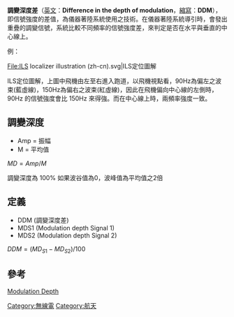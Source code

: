 {{Unreferenced|time=2015-03-24T10:54:57+00:00}} 

'''調變深度差'''（[[英文|英文]]：'''Difference in the depth of modulation'''，[[縮寫|縮寫]]：'''DDM'''），即信號強度的差值，為儀器著陸系統使用之技術。在儀器著陸系統導引時，會發出重疊的調變信號，系統比較不同頻率的信號強度差，來判定是否在水平與垂直的中心線上。

例：
<gallery>
File:ILS localizer illustration (zh-cn).svg|ILS定位圖解
</gallery>
ILS定位圖解，上圖中飛機由左至右進入跑道，以飛機視點看，90Hz為偏左之波束(藍虛線)，150Hz為偏右之波束(紅虛線)，因此在飛機偏向中心線的左側時，90Hz 的信號強度會比 150Hz 來得強。而在中心線上時，兩頻率強度一致。

== 調變深度 ==
* Amp = 振幅
* M = 平均值
<math> 
MD = Amp / M
</math>

調變深度為 100% 如果波谷值為0，波峰值為平均值之2倍

== 定義 ==
* DDM (調變深度差)
* MDS1 (Modulation depth Signal 1)
* MDS2 (Modulation depth Signal 2)
<math> 
DDM = (MD_{S1} - MD_{S2})/100
</math>

==參考==
[http://www.rp-photonics.com/modulation_depth.html Modulation Depth] {{Wayback|url=http://www.rp-photonics.com/modulation_depth.html |date=20210506201550 }}

[[Category:無線電|Category:無線電]]
[[Category:航天|Category:航天]]